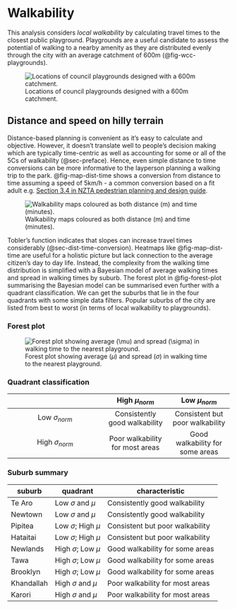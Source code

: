 
# Walkability {#sec-walkability}

This analysis considers _local walkability_ by calculating travel times to the closest public playground. Playgrounds are a useful candidate to assess the potential of walking to a nearby amenity as they are distributed evenly through the city with an average catchment of 600m (@fig-wcc-playgrounds).  

![Locations of council playgrounds designed with a 600m catchment.](assets/wcc-playgrounds.png){width=80%, #fig-wcc-playgrounds}

## Distance and speed on hilly terrain
Distance-based planning is convenient as it's easy to calculate and objective. However, it doesn't translate well to people's decision making which are typically time-centric as well as accounting for some or all of the 5Cs of walkability (@sec-preface). Hence, even simple distance to time conversions can be more informative to the layperson planning a walking trip to the park. @fig-map-dist-time shows a conversion from distance to time assuming a speed of 5km/h - a common conversion based on a fit adult e.g. [Section 3.4 in NZTA pedestrian planning and design guide](https://www.nzta.govt.nz/assets/resources/pedestrian-planning-guide/docs/pedestrian-planning-guide.pdf). 

![Walkability maps coloured as both distance (m) and time (minutes).](assets/flat-walkability-dist-time-map.png){#fig-map-dist-time}


Tobler's function indicates that slopes can increase travel times considerably (@sec-dist-time-conversion). Heatmaps like @fig-map-dist-time are useful for a holistic picture but lack connection to the average citizen's day to day life. Instead, the complexity from the walking time distribution is simplified with a Bayesian model of average walking times and spread in walking times by suburb. The forest plot in @fig-forest-plot summarising the Bayesian model can be summarised even further with a quadrant classification. We can get the suburbs that lie in the four quadrants with some simple data filters. Popular suburbs of the city are listed from best to worst (in terms of local walkability to playgrounds).

:::panel-tabset
### Forest plot
![Forest plot showing average ($\mu$) and spread ($\sigma$) in walking time to the nearest playground.](assets/modelling-suburbs.png){#fig-forest-plot}


### Quadrant classification
|                      | High $\mu_{norm}$ | Low $\mu_{norm}$ |
| :------------------: | :------------: | :-----------: |
| Low $\sigma_{norm}$  | Consistently good walkability  |  Consistent but poor walkability |
| High $\sigma_{norm}$  | Poor walkability for most areas |  Good walkability for some areas |

### Suburb summary

| suburb | quadrant  |characteristic |
|--- |--- |--- |
|Te Aro|Low $\sigma$ and $\mu$| Consistently good walkability|
|Newtown|Low $\sigma$ and $\mu$| Consistently good walkability |
|Pipitea|Low $\sigma$; High $\mu$| Consistent but poor walkability |
|Hataitai|Low $\sigma$; High $\mu$|Consistent but poor walkability|
|Newlands|High $\sigma$; Low $\mu$|Good walkability for some areas |
|Tawa|High $\sigma$; Low $\mu$| Good walkability for some areas |
|Brooklyn|High $\sigma$; Low $\mu$| Good walkability for some areas |
|Khandallah|High $\sigma$ and $\mu$| Poor walkability for most areas|
|Karori|High $\sigma$ and $\mu$| Poor walkability for most areas|

:::

